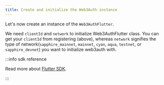 ```yaml
---
title: Create and initialize the Web3Auth instance
---
```


Let's now create an instance of the `Web3AuthFlutter`.

We need `clientId` and `network` to initialize Web3AuthFlutter class. You can get your `clientId` from registering (above), whereas `network`
signifies the type of network(`sapphire_mainnet`, `mainnet`, `cyan`, `aqua`, `testnet`, or `sapphire_devnet`) you want to initialize web3auth with.

:::info sdk reference

Read more about [Flutter SDK](/sdk/pnp/flutter).

:::
